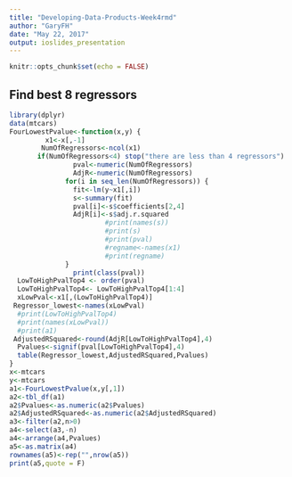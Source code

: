 ```yaml
---
title: "Developing-Data-Products-Week4rmd"
author: "GaryFH"
date: "May 22, 2017"
output: ioslides_presentation
---
```


```r
knitr::opts_chunk$set(echo = FALSE)
```

## Find best 8 regressors

```r
library(dplyr)
data(mtcars)
FourLowestPvalue<-function(x,y) {
         x1<-x[,-1]
        NumOfRegressors<-ncol(x1)
       if(NumOfRegressors<4) stop("there are less than 4 regressors")
                pval<-numeric(NumOfRegressors)
                AdjR<-numeric(NumOfRegressors)
              for(i in seq_len(NumOfRegressors)) {
                fit<-lm(y~x1[,i])
                s<-summary(fit)
                pval[i]<-s$coefficients[2,4]
                AdjR[i]<-s$adj.r.squared
                        #print(names(s))
                        #print(s)
                        #print(pval)
                        #regname<-names(x1)
                        #print(regname)
              }
                print(class(pval))
  LowToHighPvalTop4 <- order(pval)
  LowToHighPvalTop4<- LowToHighPvalTop4[1:4]
  xLowPval<-x1[,(LowToHighPvalTop4)]
 Regressor_lowest<-names(xLowPval)
  #print(LowToHighPvalTop4)
  #print(names(xLowPval))
  #print(a1)
 AdjustedRSquared<-round(AdjR[LowToHighPvalTop4],4)
  Pvalues<-signif(pval[LowToHighPvalTop4],4)
  table(Regressor_lowest,AdjustedRSquared,Pvalues)
}
x<-mtcars
y<-mtcars
a1<-FourLowestPvalue(x,y[,1])
a2<-tbl_df(a1)
a2$Pvalues<-as.numeric(a2$Pvalues)
a2$AdjustedRSquared<-as.numeric(a2$AdjustedRSquared)
a3<-filter(a2,n>0)
a4<-select(a3,-n)
a4<-arrange(a4,Pvalues)
a5<-as.matrix(a4)
rownames(a5)<-rep("",nrow(a5))
print(a5,quote = F)
```


